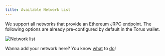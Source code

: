 ```yaml
---
title: Available Network List
---
```


We support all networks that provide an Ethereum JRPC endpoint. The following
options are already pre-configured by default in the Torus wallet.

![Network list](/contents/networklist.png)

Wanna add your network here? You know [what](mailto:hello@tor.us) to
[do](https://github.com/torusresearch/torus-website/pulls)!
 
